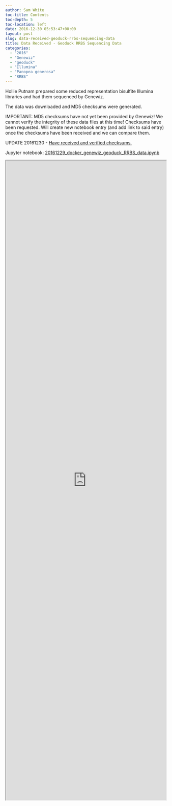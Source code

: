```yaml
---
author: Sam White
toc-title: Contents
toc-depth: 5
toc-location: left
date: 2016-12-30 05:53:47+00:00
layout: post
slug: data-received-geoduck-rrbs-sequencing-data
title: Data Received - Geoduck RRBS Sequencing Data
categories:
  - "2016"
  - "Genewiz"
  - "geoduck"
  - "Illumina"
  - "Panopea generosa"
  - "RRBS"
---
```


Hollie Putnam prepared some reduced representation bisulfite Illumina libraries and had them sequenced by Genewiz.

The data was downloaded and MD5 checksums were generated.

IMPORTANT: MD5 checksums have not yet been provided by Genewiz! We cannot verify the integrity of these data files at this time! Checksums have been requested. Will create new notebook entry (and add link to said entry) once the checksums have been received and we can compare them.

UPDATE 20161230 - [Have received and verified checksums.](https://robertslab.github.io/sams-notebook/posts/2016/2016-12-30-data-management-geoduck-rrbs-data-integrity-verification/)



Jupyter notebook: [20161229_docker_genewiz_geoduck_RRBS_data.ipynb
](https://github.com/sr320/LabDocs/blob/master/jupyter_nbs/sam/20161229_docker_genewiz_geoduck_RRBS_data.ipynb)

<iframe src="https://nbviewer.org/github/sr320/LabDocs/blob/master/jupyter_nbs/sam/20161229_docker_genewiz_geoduck_RRBS_data.ipynb" width="100%" height="2000" scrolling="yes"></iframe>

